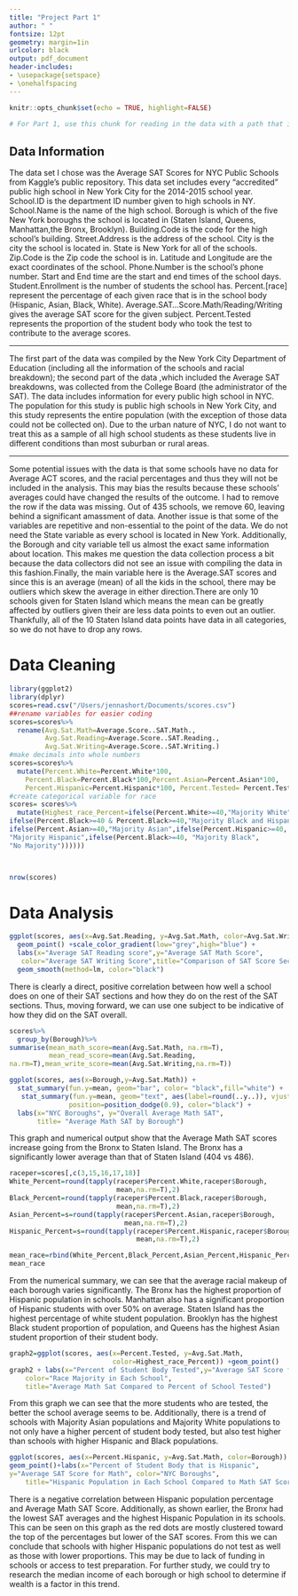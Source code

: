 ```yaml
---
title: "Project Part 1" 
author: " "
fontsize: 12pt
geometry: margin=1in
urlcolor: black
output: pdf_document
header-includes:
- \usepackage{setspace}
- \onehalfspacing
---
```


```r
knitr::opts_chunk$set(echo = TRUE, highlight=FALSE)
```

```r
# For Part 1, use this chunk for reading in the data with a path that identifies you.
```

## Data Information  
The data set I chose was the Average SAT Scores for NYC Public Schools from Kaggle’s public repository. This data set includes every “accredited” public high school in New York City for the 2014-2015 school year. School.ID is the department ID number given to high schools in NY. School.Name is the name of the high school. Borough is which of the five New York boroughs the school is located in (Staten Island, Queens, Manhattan,the Bronx, Brooklyn). Building.Code is the code for the high school’s building. Street.Address is the address of the school. City is the city the school is located in. State is New York for all of the schools. Zip.Code is the Zip code the school is in. Latitude and Longitude are the exact coordinates of the school. Phone.Number is the school’s phone number. Start and End time are the start and end times of the school days. Student.Enrollment is the number of students the school has. Percent.[race] represent the percentage of each given race that is in the school body (Hispanic, Asian, Black, White). Average.SAT...Score.Math/Reading/Writing gives the average SAT score for the given subject. Percent.Tested represents the proportion of the student body who took the test to contribute to the average scores. 

****
The first part of the data was compiled by the New York City Department of Education (including all the information of the schools and racial breakdown); the second part of the data ,which included the Average SAT breakdowns, was collected from the College Board (the administrator of the SAT). The data includes information for every public high school in NYC. The population for this study is public high schools in New York City, and this study represents the entire population (with the exception of those data could not be collected on). Due to the urban nature of NYC, I do not want to treat this as a sample of all high school students as these students live in different conditions than most suburban or rural areas. 

***

Some potential issues with the data is that some schools have no data for Average ACT scores, and the racial percentages and thus they will not be included in the analysis. This may bias the results because these schools' averages could have changed the results of the outcome. I had to remove the row if the data was missing. Out of 435 schools, we remove 60, leaving behind a significant amassment of data. Another issue is that some of the variables are repetitive and non-essential to the point of the data. We do not need the State variable as every school is located in New York. Additionally, the Borough and city variable tell us almost the exact same information about location. This makes me question the data collection process a bit because the data collectors did not see an issue with compiling the data in this fashion.Finally, the main variable here is the Average.SAT scores and since this is an average (mean) of all the kids in the school, there may be outliers which skew the average in either direction.There are only 10 schools given for Staten Island which means the mean can be greatly affected by outliers given their are less data points to even out an outlier. Thankfully, all of the 10 Staten Island data points have data in all categories, so we do not have to drop any rows.


# Data Cleaning
```r
library(ggplot2)
library(dplyr)
scores=read.csv("/Users/jennashort/Documents/scores.csv")
##rename variables for easier coding
scores=scores%>%
  rename(Avg.Sat.Math=Average.Score..SAT.Math.,
         Avg.Sat.Reading=Average.Score..SAT.Reading.,
         Avg.Sat.Writing=Average.Score..SAT.Writing.)
#make decimals into whole numbers
scores=scores%>%
  mutate(Percent.White=Percent.White*100, 
    Percent.Black=Percent.Black*100,Percent.Asian=Percent.Asian*100,
    Percent.Hispanic=Percent.Hispanic*100, Percent.Tested= Percent.Tested*100)
#create categorical variable for race
scores= scores%>%
  mutate(Highest_race_Percent=ifelse(Percent.White>=40,"Majority White",
ifelse(Percent.Black>=40 & Percent.Black>=40,"Majority Black and Hispanic",
ifelse(Percent.Asian>=40,"Majority Asian",ifelse(Percent.Hispanic>=40,
"Majority Hispanic",ifelse(Percent.Black>=40, "Majority Black",
"No Majority"))))))



nrow(scores)

```
# Data Analysis
``` r
ggplot(scores, aes(x=Avg.Sat.Reading, y=Avg.Sat.Math, color=Avg.Sat.Writing)) +
  geom_point() +scale_color_gradient(low="grey",high="blue") + 
  labs(x="Average SAT Reading score",y="Average SAT Math Score", 
   color="Average SAT Writing Score",title="Comparison of SAT Score Sections") +
  geom_smooth(method=lm, color="black")

```
There is clearly a direct, positive correlation between how well a school does on one of their SAT sections and how they do on the rest of the SAT sections. Thus, moving forward, we can use one subject to be indicative of how they did on the SAT overall.

```r
scores%>%
  group_by(Borough)%>%
summarise(mean_math_score=mean(Avg.Sat.Math, na.rm=T),
          mean_read_score=mean(Avg.Sat.Reading,
na.rm=T),mean_write_score=mean(Avg.Sat.Writing,na.rm=T))

ggplot(scores, aes(x=Borough,y=Avg.Sat.Math)) + 
  stat_summary(fun.y=mean, geom="bar", color= "black",fill="white") +
   stat_summary(fun.y=mean, geom="text", aes(label=round(..y..)), vjust=1.5, 
               position=position_dodge(0.9), color="black") +
  labs(x="NYC Boroughs", y="Overall Average Math SAT", 
       title= "Average Math SAT by Borough")

```
This graph and numerical output show that the Average Math SAT scores increase going from the Bronx to Staten Island. The Bronx has a significantly lower average than that of Staten Island (404 vs 486).


```r
raceper=scores[,c(3,15,16,17,18)]
White_Percent=round(tapply(raceper$Percent.White,raceper$Borough,
                           mean,na.rm=T),2)
Black_Percent=round(tapply(raceper$Percent.Black,raceper$Borough,
                           mean,na.rm=T),2)
Asian_Percent=s=round(tapply(raceper$Percent.Asian,raceper$Borough,
                             mean,na.rm=T),2)
Hispanic_Percent=s=round(tapply(raceper$Percent.Hispanic,raceper$Borough,
                                mean,na.rm=T),2)

mean_race=rbind(White_Percent,Black_Percent,Asian_Percent,Hispanic_Percent)
mean_race

```
From the numerical summary, we can see that the average racial makeup of each borough varies significantly. The Bronx has the highest proportion of Hispanic population in schools. Manhattan also has a significant proportion of Hispanic students with over 50% on average. Staten Island has the highest percentage of white student population. Brooklyn has the highest Black student proportion of population, and Queens has the highest Asian student proportion of their student body.


```r

graph2=ggplot(scores, aes(x=Percent.Tested, y=Avg.Sat.Math, 
                          color=Highest_race_Percent)) +geom_point()
graph2 + labs(x="Percent of Student Body Tested",y="Average SAT Score for Math",
    color="Race Majority in Each School", 
    title="Average Math Sat Compared to Percent of School Tested")
```
From this graph we can see that the more students who are tested, the better the school average seems to be. Additionally, there is a trend of schools with Majority Asian populations and Majority White populations to not only have a higher percent of student body tested, but also test higher than schools with higher Hispanic and Black populations.

```r
ggplot(scores, aes(x=Percent.Hispanic, y=Avg.Sat.Math, color=Borough)) +
geom_point()+labs(x="Percent of Student Body that is Hispanic",
y="Average SAT Score for Math", color="NYC Boroughs", 
    title="Hispanic Population in Each School Compared to Math SAT Score")

```
There is a negative correlation between Hispanic population percentage and Average Math SAT Score. Additionally, as shown earlier, the Bronx had the lowest SAT averages and the highest Hispanic Population in its schools. This can be seen on this graph as the red dots are mostly clustered toward the top of the percentages but lower of the SAT scores. From this we can conclude that schools with higher Hispanic populations do not test as well as those with lower proportions. This may be due to lack of funding in schools or access to test preparation. For further study, we could try to research the median income of each borough or high school to determine if wealth is a factor in this trend.
